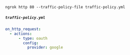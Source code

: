 ```
ngrok http 80 --traffic-policy-file traffic-policy.yml
```

##### `traffic-policy.yml`

```yaml
on_http_request:
  - actions:
      - type: oauth
        config:
          provider: google
```
